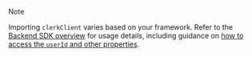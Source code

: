 > [!NOTE]
> Importing `clerkClient` varies based on your framework. Refer to the [Backend SDK overview](/docs/references/backend/overview) for usage details, including guidance on [how to access the `userId` and other properties](/docs/references/backend/overview#get-the-user-id-and-other-properties).
